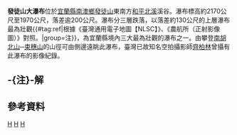 {{Infobox waterfall
| name = 發徒山大瀑布
| photo =
| photo_width = 275
| photo_caption =
| map =
| map_width =
| lat_d = |lat_m = |lat_s = |lat_NS =
| long_d = |long_m = |long_s = |long_EW =
| region =
| source =
| coords_ref = {{座標|24|24|9.15|N|121|28|10.15|E|}}
| location = [[台灣|台灣]][[宜蘭縣|宜蘭縣]][[南澳鄉|南澳鄉]]
| type =
| elevation = 2170～1970公尺
| height = 200公尺
| height_longest = 130公尺
| number_drops = 3
| width =
| average_width =
| watercourse = [[和平溪|和平溪]] - [[和平北溪|和平北溪]]
| average_flow =
| world_rank =
}}
'''發徒山大瀑布'''位於[[宜蘭縣|宜蘭縣]][[南澳鄉|南澳鄉]][[發徒山|發徒山]]東南方[[和平北溪|和平北溪]]溪谷。瀑布標高約2170公尺至1970公尺，落差逾200公尺。瀑布分三層跌落，以落差約130公尺的上層瀑布最為壯觀{{#tag:ref|根據《臺灣通用電子地圖【NLSC】》、《農航所（正射影像圖）》對照。|group=注}}，為宜蘭縣境內三大最為壯觀的瀑布之一。由攀登[[南胡北山|南胡北山]]─[[束穗山|束穗山]]的山徑可由側邊遠眺此瀑布，臺灣已故知名空拍攝影師[[齊柏林|齊柏林]]曾攝有此瀑布的影像紀錄{{r|齊柏林}}。

== -{注}-解 ==
{{reflist|group=注}}

== 參考資料 ==
{{reflist|2|refs=

<ref name="齊柏林">{{cite news |url=https://www.itaiwan8.com/product_info.html?sn=2316 |title=和平北溪（瀑布） |author=齊柏林 |publisher=itaiwan8 愛台灣吧 齊柏林空中攝影影像資料庫 |accessdate=2005年 |language=zh-tw |date=2020年12月11日}}</ref>

}}

{{TW-geo-stub}}
{{台灣瀑布}}

[[Category:台灣瀑布|H]]
[[Category:南澳鄉|H]]
[[Category:宜蘭縣地理|H]]